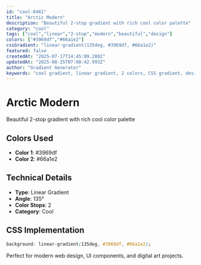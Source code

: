 ```yaml
---
id: "cool-0461"
title: "Arctic Modern"
description: "Beautiful 2-stop gradient with rich cool color palette"
category: "cool"
tags: ["cool","linear","2-stop","modern","beautiful","design"]
colors: ["#3969df","#66a1e2"]
cssGradient: "linear-gradient(135deg, #3969df, #66a1e2)"
featured: false
createdAt: "2025-07-17T14:45:09.280Z"
updatedAt: "2025-08-25T07:08:42.993Z"
author: "Gradient Generator"
keywords: "cool gradient, linear gradient, 2 colors, CSS gradient, design, #3969df, #66a1e2"
---
```


# Arctic Modern

Beautiful 2-stop gradient with rich cool color palette

## Colors Used
- **Color 1**: #3969df
- **Color 2**: #66a1e2

## Technical Details
- **Type**: Linear Gradient
- **Angle**: 135°
- **Color Stops**: 2
- **Category**: Cool

## CSS Implementation
```css
background: linear-gradient(135deg, #3969df, #66a1e2);
```

Perfect for modern web design, UI components, and digital art projects.
